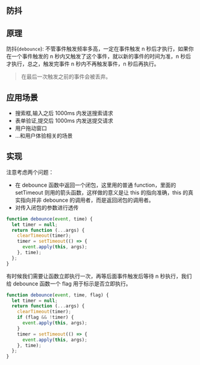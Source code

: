 ## 防抖

## 原理

防抖(`debounce`): 不管事件触发频率多高，一定在事件触发 n 秒后才执行，如果你在一个事件触发的 n 秒内又触发了这个事件，就以新的事件的时间为准，n 秒后才执行，总之，触发完事件 n 秒内不再触发事件，n 秒后再执行。

> 在最后一次触发之前的事件会被丢弃。

## 应用场景

- 搜索框,输入之后 1000ms 内发送搜索请求
- 表单验证,提交后 1000ms 内发送提交请求
- 用户拖动窗口
- ...和用户体验相关的场景

## 实现

注意考虑两个问题：

- 在 debounce 函数中返回一个闭包，这里用的普通 function，里面的 setTimeout 则用的箭头函数，这样做的意义是让 this 的指向准确，this 的真实指向并非 debounce 的调用者，而是返回闭包的调用者。
- 对传入闭包的参数进行透传

```js
function debounce(event, time) {
  let timer = null;
  return function (...args) {
    clearTimeout(timer);
    timer = setTimeout(() => {
      event.apply(this, args);
    }, time);
  };
}
```

有时候我们需要让函数立即执行一次，再等后面事件触发后等待 n 秒执行，我们给 debounce 函数一个 flag 用于标示是否立即执行。

```js
function debounce(event, time, flag) {
  let timer = null;
  return function (...args) {
    clearTimeout(timer);
    if (flag && !timer) {
      event.apply(this, args);
    }
    timer = setTimeout(() => {
      event.apply(this, args);
    }, time);
  };
}
```



